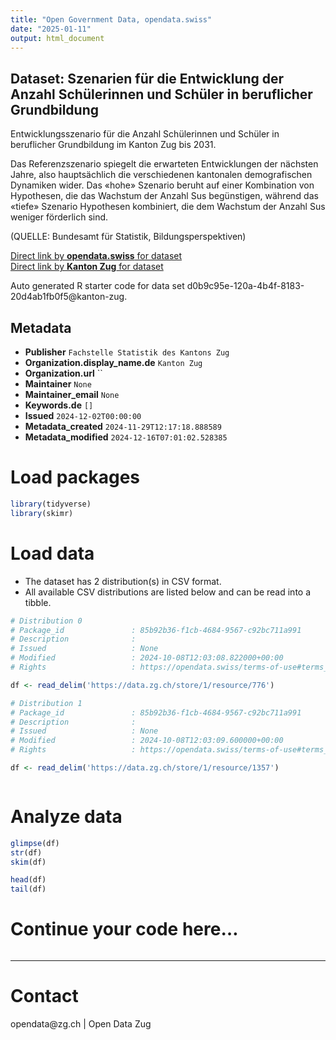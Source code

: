 ```yaml
---
title: "Open Government Data, opendata.swiss"
date: "2025-01-11"
output: html_document
---
```


## Dataset: Szenarien für die Entwicklung der Anzahl Schülerinnen und Schüler in beruflicher Grundbildung

Entwicklungsszenario für die Anzahl Schülerinnen und Schüler in beruflicher Grundbildung im Kanton Zug bis 2031.

Das Referenzszenario spiegelt die erwarteten Entwicklungen der nächsten Jahre, also hauptsächlich die verschiedenen kantonalen demografischen Dynamiken wider. Das «hohe» Szenario beruht auf einer Kombination von Hypothesen, die das Wachstum der Anzahl Sus begünstigen, während das «tiefe» Szenario Hypothesen kombiniert, die dem Wachstum der Anzahl Sus weniger förderlich sind.

(QUELLE: Bundesamt für Statistik, Bildungsperspektiven)

[Direct link by **opendata.swiss** for dataset](https://opendata.swiss/de/dataset/szenarien-fur-die-entwicklung-der-anzahl-schulerinnen-und-schuler-in-beruflicher-grundbildung)<br>
[Direct link by **Kanton Zug** for dataset](https://www.zg.ch/behoerden/gesundheitsdirektion/statistikfachstelle/themen/bildung/8-bildungsszenarien)

Auto generated R starter code for data set d0b9c95e-120a-4b4f-8183-20d4ab1fb0f5@kanton-zug.

## Metadata

- **Publisher** `Fachstelle Statistik des Kantons Zug`
- **Organization.display_name.de** `Kanton Zug`
- **Organization.url** ``
- **Maintainer** `None`
- **Maintainer_email** `None`
- **Keywords.de** `[]`
- **Issued** `2024-12-02T00:00:00`
- **Metadata_created** `2024-11-29T12:17:18.888589`
- **Metadata_modified** `2024-12-16T07:01:02.528385`


# Load packages

```r

library(tidyverse)
library(skimr)

```

# Load data

-   The dataset has 2 distribution(s) in CSV format.
-   All available CSV distributions are listed below and can be read into a tibble.

```r

# Distribution 0
# Package_id               : 85b92b36-f1cb-4684-9567-c92bc711a991
# Description              : 
# Issued                   : None
# Modified                 : 2024-10-08T12:03:08.822000+00:00
# Rights                   : https://opendata.swiss/terms-of-use#terms_open

df <- read_delim('https://data.zg.ch/store/1/resource/776')

# Distribution 1
# Package_id               : 85b92b36-f1cb-4684-9567-c92bc711a991
# Description              : 
# Issued                   : None
# Modified                 : 2024-10-08T12:03:09.600000+00:00
# Rights                   : https://opendata.swiss/terms-of-use#terms_by

df <- read_delim('https://data.zg.ch/store/1/resource/1357')



```

# Analyze data

```r

glimpse(df)
str(df)
skim(df)

head(df)
tail(df)

```

# Continue your code here...

```r

```

------------------------------------------------------------------------

# Contact

opendata@zg.ch | Open Data Zug
